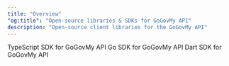 ```yaml
---
title: "Overview"
"og:title": "Open-source libraries & SDKs for GoGovMy API"
description: "Open-source client libraries for the GoGovMy API"
---
```


<CardGroup cols={2}>
  <Card
    title="TypeScript"
    icon="github"
    href="/sdks/typescript/overview"
    color="#333333"
  >
    TypeScript SDK for GoGovMy API
  </Card>
  <Card title="Go" icon="github" href="https://d.to/go" color="#333333">
    Go SDK for GoGovMy API
  </Card>
  <Card
    title="Flutter (Dart)"
    icon="github"
    href="https://d.to/dart"
    color="#333333"
  >
    Dart SDK for GoGovMy API
  </Card>
</CardGroup>
